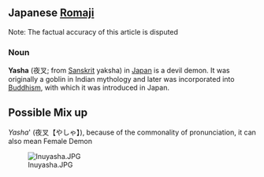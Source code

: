 ==Japanese [[Romaji]]==
Note: The factual accuracy of this article is disputed
===Noun===

'''Yasha''' (&#22812;&#21449;; from [[Sanskrit]] yaksha) in [[Japan]] is a devil demon. It was originally a goblin in Indian mythology and later was incorporated into [[Buddhism]], with which it was introduced in Japan.

==Possible Mix up==

''Yasha''' (夜叉【やしゃ】), because of the commonality of pronunciation, it 
can also mean Female Demon

[[Image:Inuyasha.JPG]]